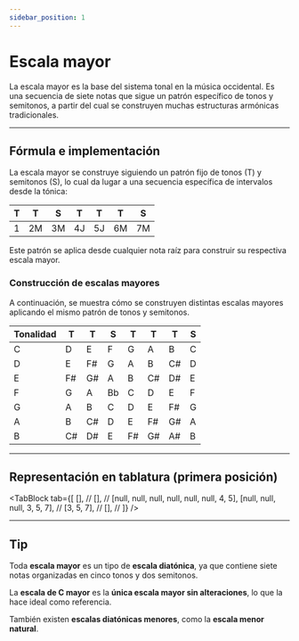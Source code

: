 ```yaml
---
sidebar_position: 1
---
```



# Escala mayor

La escala mayor es la base del sistema tonal en la música occidental. Es una secuencia de siete notas que sigue un patrón específico de tonos y semitonos, a partir del cual se construyen muchas estructuras armónicas tradicionales.

---

## Fórmula e implementación

La escala mayor se construye siguiendo un patrón fijo de tonos (T) y semitonos (S), lo cual da lugar a una secuencia específica de intervalos desde la tónica:

| T   | T   | S   | T   | T   | T   | S   |
| --- | --- | --- | --- | --- | --- | --- |
| 1   | 2M  | 3M  | 4J  | 5J  | 6M  | 7M  |

Este patrón se aplica desde cualquier nota raíz para construir su respectiva escala mayor.

### Construcción de escalas mayores

A continuación, se muestra cómo se construyen distintas escalas mayores aplicando el mismo patrón de tonos y semitonos.

| Tonalidad | T   | T   | S   | T   | T   | T   | S   |
| --------- | --- | --- | --- | --- | --- | --- | --- |
| C         | D   | E   | F   | G   | A   | B   | C   |
| D         | E   | F#  | G   | A   | B   | C#  | D   |
| E         | F#  | G#  | A   | B   | C#  | D#  | E   |
| F         | G   | A   | Bb  | C   | D   | E   | F   |
| G         | A   | B   | C   | D   | E   | F#  | G   |
| A         | B   | C#  | D   | E   | F#  | G#  | A   |
| B         | C#  | D#  | E   | F#  | G#  | A#  | B   |

---

## Representación en tablatura (primera posición)

<TabBlock
  tab={[
    [], //
    [], //
    [null, null, null, null, null, null, 4, 5],
    [null, null, null, 3, 5, 7], //
    [3, 5, 7], //
    [], //
  ]}
/>

---

## Tip

Toda **escala mayor** es un tipo de **escala diatónica**, ya que contiene siete notas organizadas en cinco tonos y dos semitonos.

La **escala de C mayor** es la **única escala mayor sin alteraciones**, lo que la hace ideal como referencia.

También existen **escalas diatónicas menores**, como la **escala menor natural**.

<DonateButton />
